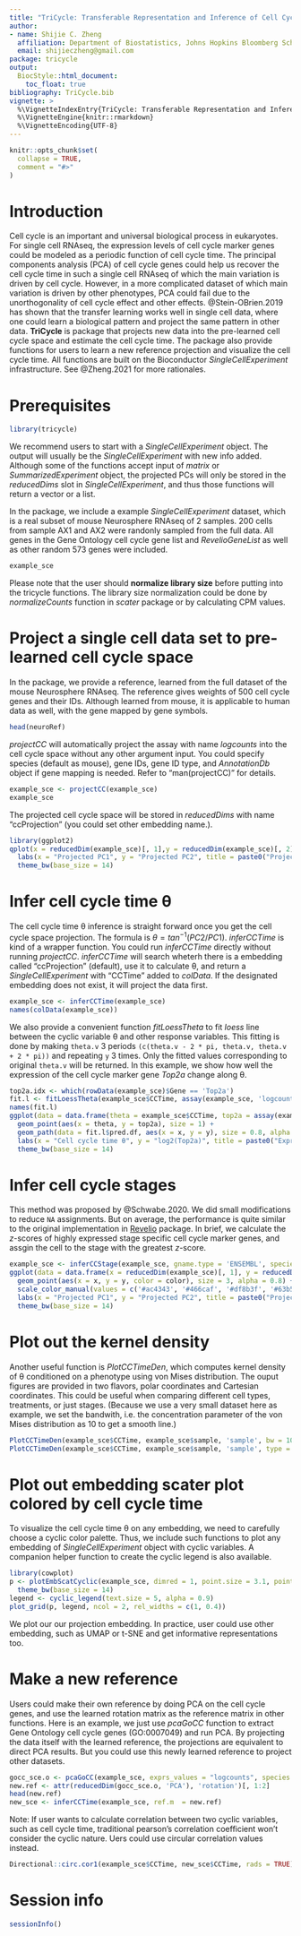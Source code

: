 ```yaml
---
title: "TriCycle: Transferable Representation and Inference of Cell Cycle"
author: 
- name: Shijie C. Zheng
  affiliation: Department of Biostatistics, Johns Hopkins Bloomberg School of Public Health
  email: shijieczheng@gmail.com
package: tricycle
output: 
  BiocStyle::html_document:
    toc_float: true
bibliography: TriCycle.bib
vignette: >
  %\VignetteIndexEntry{TriCycle: Transferable Representation and Inference of Cell Cycle}
  %\VignetteEngine{knitr::rmarkdown}
  %\VignetteEncoding{UTF-8}  
---
```


```r
knitr::opts_chunk$set(
  collapse = TRUE,
  comment = "#>"
)
```

# Introduction
Cell cycle is an important and universal biological process in eukaryotes. For single cell RNAseq, the expression levels of cell cycle marker genes could be modeled as a periodic function of cell cycle time. The principal components analysis (PCA) of cell cycle genes could help us recover the cell cycle time in such a single cell RNAseq of which the main variation is driven by cell cycle. However, in a more complicated dataset of which main variation is driven by other phenotypes, PCA could fail due to the unorthogonality of cell cycle effect and other effects. @Stein-OBrien.2019 has shown that the transfer learning works well in single cell data, where one could learn a biological pattern and project the same pattern in other data. **TriCycle** is package that projects new data into the pre-learned cell cycle space and estimate the cell cycle time. The package also provide functions for users to learn a new reference projection and visualize the cell cycle time. All functions are built on the Bioconductor *SingleCellExperiment* infrastructure. See @Zheng.2021 for more rationales.


# Prerequisites
<!-- Add installation command later. BiocManager::install("tricycle") -->

```r
library(tricycle)
```
We recommend users to start with a *SingleCellExperiment* object. The output will usually be the *SingleCellExperiment* with new info added. Although some of the functions accept input of *matrix* or *SummarizedExperiment* object, the projected PCs will only be stored in the *reducedDims* slot in *SingleCellExperiment*, and thus those functions will return a vector or a list. 

In the package, we include a example *SingleCellExperiment* dataset, which is a real subset of mouse Neurosphere RNAseq of 2 samples. 200 cells from sample AX1 and AX2 were randonly sampled from the full data. All genes in the Gene Ontology cell cycle gene list and *RevelioGeneList* as well as other random 573 genes were included.
```r
example_sce
```

Please note that the user should **normalize library size** before putting into the tricycle functions. The library size normalization could be done by *normalizeCounts* function in *scater* package or by calculating CPM values. 

# Project a single cell data set to pre-learned cell cycle space
In the package, we provide a reference, learned from the full dataset of the mouse Neurosphere RNAseq. The reference gives weights of 500 cell cycle genes and their IDs. Although learned from mouse, it is applicable to human data as well, with the gene mapped by gene symbols.
```r
head(neuroRef)
```

*projectCC* will automatically project the assay with name *logcounts* into the cell cycle space without any other argument input. You could specify species (default as mouse), gene IDs, gene ID type, and *AnnotationDb* object if gene mapping is needed. Refer to "man(projectCC)" for details.
```r
example_sce <- projectCC(example_sce)
example_sce
```

The projected cell cycle space will be stored in *reducedDims* with name "ccProjection" (you could set other embedding name.).
```r
library(ggplot2)
qplot(x = reducedDim(example_sce)[, 1],y = reducedDim(example_sce)[, 2]) +
  labs(x = "Projected PC1", y = "Projected PC2", title = paste0("Projected cell cycle space (n=", ncol(example_sce), ")")) +
  theme_bw(base_size = 14)

```

# Infer cell cycle time θ
The cell cycle time θ inference is straight forward once you get the cell cycle space projection. The formula is $\theta = tan^{-1}(PC2/PC1)$. *inferCCTime* is kind of a wrapper function. You could run *inferCCTime* directly without running *projectCC*. *inferCCTime* will search wheterh there is a embedding called "ccProjection" (default), use it to calculate θ, and return a *SingleCellExperiment* with "CCTime" added to *colData*. If the designated embedding does not exist, it will project the data first.
```r
example_sce <- inferCCTime(example_sce)
names(colData(example_sce))
```

We also provide a convenient function *fitLoessTheta* to fit *loess* line between the cyclic variable θ and other response variables. This fitting is done by making `theta.v` 3 periods `(c(theta.v - 2 * pi, theta.v, theta.v + 2 * pi))` and repeating `y` 3 times. Only the fitted values corresponding to original `theta.v` will be returned. In this example, we show how well the expression of the cell cycle marker gene *Top2a* change along θ.
```r
top2a.idx <- which(rowData(example_sce)$Gene == 'Top2a')
fit.l <- fitLoessTheta(example_sce$CCTime, assay(example_sce, 'logcounts')[top2a.idx, ])
names(fit.l)
ggplot(data = data.frame(theta = example_sce$CCTime, top2a = assay(example_sce, 'logcounts')[top2a.idx, ])) +
  geom_point(aes(x = theta, y = top2a), size = 1) +
  geom_path(data = fit.l$pred.df, aes(x = x, y = y), size = 0.8, alpha = 0.8) +
  labs(x = "Cell cycle time θ", y = "log2(Top2a)", title = paste0("Expression of Top2a along θ (n=", ncol(example_sce), ")")) +
  theme_bw(base_size = 14)
```

# Infer cell cycle stages
This method was proposed by @Schwabe.2020. We did small modifications to reduce `NA` assignments. But on average, the performance is quite similar to the original implementation in [Revelio](https://github.com/danielschw188/Revelio/) package. In brief, we calculate the *z*-scores of highly expressed stage specific cell cycle marker genes, and assgin the cell to the stage with the greatest *z*-score. 
```r
example_sce <- inferCCStage(example_sce, gname.type = 'ENSEMBL', species = 'mouse')
ggplot(data = data.frame(x = reducedDim(example_sce)[, 1], y = reducedDim(example_sce)[, 2], color = example_sce$CCStage)) +
  geom_point(aes(x = x, y = y, color = color), size = 3, alpha = 0.8) +
  scale_color_manual(values = c('#ac4343', '#466caf', '#df8b3f', '#63b558', '#e8d760'), name = "CCStage") +
  labs(x = "Projected PC1", y = "Projected PC2", title = paste0("Projected cell cycle space (n=", ncol(example_sce), ")")) +
  theme_bw(base_size = 14)
```


# Plot out the kernel density
Another useful function is *PlotCCTimeDen*, which computes kernel density of θ conditioned on a phenotype using von Mises distribution. The ouput figures are provided in two flavors, polar coordinates and Cartesian coordinates. This could be useful when comparing different cell types, treatments, or just stages. (Because we use a very small dataset here as example, we set the bandwith, i.e. the concentration parameter of the von Mises distribution as 10 to get a smooth line.)
```r
PlotCCTimeDen(example_sce$CCTime, example_sce$sample, 'sample', bw = 10, fig.title = "Kernel density of θ") + theme_bw(base_size = 14)
PlotCCTimeDen(example_sce$CCTime, example_sce$sample, 'sample', type = "circular", bw = 10,  fig.title = "Kernel density of θ") + theme_bw(base_size = 14)
```


# Plot out embedding scater plot colored by cell cycle time
To visualize the cell cycle time θ on any embedding, we need to carefully choose a cyclic color palette. Thus, we include such functions to plot any embedding of *SingleCellExperiment* object with cyclic variables. A companion helper function to create the cyclic legend is also available.
```r
library(cowplot)
p <- plotEmbScatCyclic(example_sce, dimred = 1, point.size = 3.1, point.alpha = 0.9) +
  theme_bw(base_size = 14)
legend <- cyclic_legend(text.size = 5, alpha = 0.9)
plot_grid(p, legend, ncol = 2, rel_widths = c(1, 0.4))
```

We plot our our projection embedding. In practice, user could use other embedding, such as UMAP or t-SNE and get informative representations too.

# Make a new reference
Users could make their own reference by doing PCA on the cell cycle genes, and use the learned rotation matrix as the reference matrix in other functions. Here is an example, we just use *pcaGoCC* function to extract Gene Ontology cell cycle genes (GO:0007049) and run PCA. By projecting the data itself with the learned reference, the projections are equivalent to direct PCA results. But you could use this newly learned reference to project other datasets.
```r
gocc_sce.o <- pcaGoCC(example_sce, exprs_values = "logcounts", species = "mouse")
new.ref <- attr(reducedDim(gocc_sce.o, 'PCA'), 'rotation')[, 1:2]
head(new.ref)
new_sce <- inferCCTime(example_sce, ref.m  = new.ref)

```

Note: If user wants to calculate correlation between two cyclic variables, such as cell cycle time, traditional pearson's correlation coefficient won't consider the cyclic nature. Uers could use circular correlation values instead.
```r
Directional::circ.cor1(example_sce$CCTime, new_sce$CCTime, rads = TRUE)
```


# Session info {.unnumbered}

```r
sessionInfo()
```